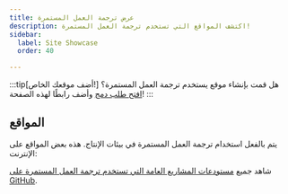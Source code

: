 ```yaml
---
title: عرض ترجمة العمل المستمرة
description: اكتشف المواقع التي تستخدم ترجمة العمل المستمرة!
sidebar:
  label: Site Showcase
  order: 40

---
```


:::tip[أضف موقعك الخاص!]
هل قمت بإنشاء موقع يستخدم ترجمة العمل المستمرة؟
[افتح طلب دمج](https://github.com/pelikhan/action-continuous-translation/blob/main/CONTRIBUTING.md#showcase) وأضف رابطًا لهذه الصفحة!
:::

## المواقع


يتم بالفعل استخدام ترجمة العمل المستمرة في بيئات الإنتاج. هذه بعض المواقع على الإنترنت:

<ShowcaseSites />

شاهد جميع [مستودعات المشاريع العامة التي تستخدم ترجمة العمل المستمرة على GitHub](https://github.com/pelikhan/action-continuous-translation/network/dependents).
